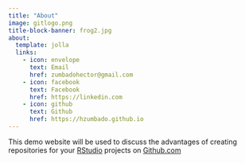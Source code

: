 ```yaml
---
title: "About"
image: gitlogo.png
title-block-banner: frog2.jpg
about:
  template: jolla
  links:
    - icon: envelope
      text: Email
      href: zumbadohector@gmail.com
    - icon: facebook
      text: Facebook
      href: https://linkedin.com
    - icon: github
      text: Github
      href: https://hzumbado.github.io
---
```


This demo website will be used to discuss the advantages of creating repositories for your [RStudio](https://posit.co/) projects on [Github.com](https://github.com)
